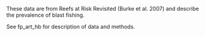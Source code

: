 These data are from Reefs at Risk Revisited (Burke et al. 2007) and describe the prevalence of blast fishing. 

See fp_art_hb for description of data and methods.